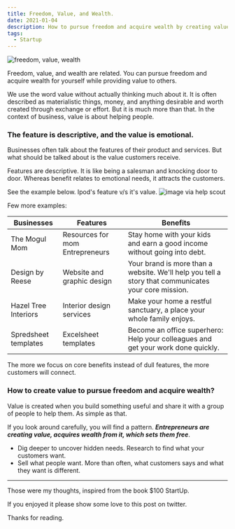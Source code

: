 ```yaml
---
title: Freedom, Value, and Wealth.
date: 2021-01-04
description: How to pursue freedom and acquire wealth by creating value.
tags:
  - Startup
---
```


![freedom, value, wealth](./banner.png)

Freedom, value, and wealth are related. You can pursue freedom and acquire wealth for yourself while providing value to others.

We use the word value without actually thinking much about it. It is often described as materialistic things, money, and anything desirable and worth created through exchange or effort. But it is much more than that. In the context of business, value is about helping people.

### The feature is descriptive, and the value is emotional.

Businesses often talk about the features of their product and services. But what should be talked about is the value customers receive.

Features are descriptive. It is like being a salesman and knocking door to door. Whereas benefit relates to emotional needs, it attracts the customers.

See the example below. Ipod's feature v/s it's value.
![image via help scout](./ipod.png)

Few more examples:

|   Businesses  |    Features   |    Benefits   |
| ------------- | ------------- | ------------- |
| The Mogul Mom | Resources for mom Entrepreneurs | Stay home with your kids and earn a good income without going into debt. |
| Design by Reese | Website and graphic design | Your brand is more than a website. We'll help you tell a story that communicates your core mission. |
| Hazel Tree Interiors | Interior design services | Make your home a restful sanctuary, a place your whole family enjoys. |
| Spredsheet templates | Excelsheet templates | Become an office superhero: Help your colleagues and get your work done quickly. |

The more we focus on core benefits instead of dull features, the more customers will connect.

### How to create value to pursue freedom and acquire wealth?

Value is created when you build something useful and share it with a group of people to help them. As simple as that.

If you look around carefully, you will find a pattern. ***Entrepreneurs are creating value, acquires wealth from it, which sets them free***.

- Dig deeper to uncover hidden needs. Research to find what your customers want.
- Sell what people want. More than often, what customers says and what they want is different.

<hr />

Those were my thoughts, inspired from the book $100 StartUp.

If you enjoyed it please show some love to this post on twitter.

<Tweet />

Thanks for reading.